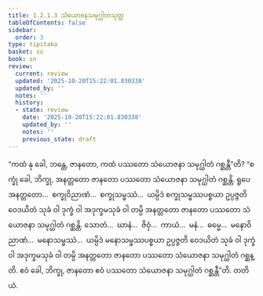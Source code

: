 ```yaml
---
title: 1.2.1.3 သံယောဇနသမုဂ္ဃါတသုတ္တ
tableOfContents: false
sidebar:
  order: 3
type: tipitaka
basket: su
book: sn
review:
  current: review
  updated: '2025-10-20T15:22:01.830338'
  updated_by: ''
  notes: ''
  history:
  - state: review
    date: '2025-10-20T15:22:01.830338'
    updated_by: ''
    notes: ''
    previous_state: draft
---
```



<DynamicBreadcrumb />


<ReviewStatus review={frontmatter.review} showDetails={true} />

<HypothesisAnnotation frontmatter={frontmatter} />

<Division number="55" book="sn" e="ch" v="18" p="287">

<Paragraph number="169" book="sn">
“ကထံ နု ခေါ, ဘန္တေ, ဇာနတော, ကထံ ပဿတော သံယောဇနာ သမုဂ္ဃါတံ ဂစ္ဆန္တီ”တိ? “စက္ခုံ ခေါ, ဘိက္ခု, အနတ္တတော ဇာနတော ပဿတော သံယောဇနာ သမုဂ္ဃါတံ ဂစ္ဆန္တိ. ရူပေ အနတ္တတော…  စက္ခုဝိညာဏံ…  စက္ခုသမ္ဖဿံ…  ယမ္ပိဒံ စက္ခုသမ္ဖဿပစ္စယာ ဥပ္ပဇ္ဇတိ ဝေဒယိတံ သုခံ ဝါ ဒုက္ခံ ဝါ အဒုက္ခမသုခံ ဝါ တမ္ပိ အနတ္တတော ဇာနတော ပဿတော သံယောဇနာ သမုဂ္ဃါတံ ဂစ္ဆန္တိ. သောတံ…  ဃာနံ…  ဇိဝှံ…  ကာယံ…  မနံ…  ဓမ္မေ…  မနောဝိညာဏံ…  မနောသမ္ဖဿံ…  ယမ္ပိဒံ မနောသမ္ဖဿပစ္စယာ ဥပ္ပဇ္ဇတိ ဝေဒယိတံ သုခံ ဝါ ဒုက္ခံ ဝါ အဒုက္ခမသုခံ ဝါ တမ္ပိ အနတ္တတော ဇာနတော ပဿတော သံယောဇနာ သမုဂ္ဃါတံ ဂစ္ဆန္တိ. ဧဝံ ခေါ, ဘိက္ခု, ဇာနတော ဧဝံ ပဿတော သံယောဇနာ သမုဂ္ဃါတံ ဂစ္ဆန္တီ”တိ.

</Paragraph>
</Division>

<Paragraph number="170" type="center" book="sn">
တတိယံ.
</Paragraph>